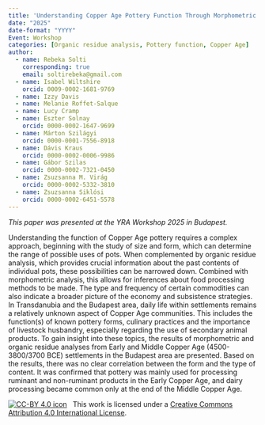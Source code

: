 ```yaml
---
title: 'Understanding Copper Age Pottery Function Through Morphometric and Organic Residue Analysis'
date: "2025"
date-format: "YYYY"
Event: Workshop
categories: [Organic residue analysis, Pottery function, Copper Age]
author: 
  - name: Rebeka Solti
    corresponding: true
    email: soltirebeka@gmail.com
  - name: Isabel Wiltshire
    orcid: 0009-0002-1681-9769
  - name: Izzy Davis
  - name: Melanie Roffet-Salque
  - name: Lucy Cramp
  - name: Eszter Solnay
    orcid: 0000-0002-1647-9699
  - name: Márton Szilágyi
    orcid: 0000-0001-7556-8918
  - name: Dávis Kraus
    orcid: 0000-0002-0006-9986
  - name: Gábor Szilas
    orcid: 0000-0002-7321-0450
  - name: Zsuzsanna M. Virág
    orcid: 0000-0002-5332-3810
  - name: Zsuzsanna Siklósi
    orcid: 0000-0002-6451-5578
---
```


*This paper was presented at the YRA Workshop 2025 in Budapest.*

Understanding the function of Copper Age pottery requires a complex approach, beginning with the study of size and form, which can determine the range of possible uses of pots. When complemented by organic residue analysis, which provides crucial information about the past contents of individual pots, these possibilities can be narrowed down. Combined with morphometric analysis, this allows for inferences about food processing methods to be made. The type and frequency of certain commodities can also indicate a broader picture of the economy and subsistence strategies. 
In Transdanubia and the Budapest area, daily life within settlements remains a relatively unknown aspect of Copper Age communities. This includes the function(s) of known pottery forms, culinary practices and the importance of livestock husbandry, especially regarding the use of secondary animal products. To gain insight into these topics, the results of morphometric and organic residue analyses from Early and Middle Copper Age (4500-3800/3700 BCE) settlements in the Budapest area are presented. Based on the results, there was no clear correlation between the form and the type of content. It was confirmed that pottery was mainly used for processing ruminant and non-ruminant products in the Early Copper Age, and dairy processing became common only at the end of the Middle Copper Age.

[![CC-BY 4.0 icon](https://i.creativecommons.org/l/by/4.0/88x31.png)](http://creativecommons.org/licenses/by/4.0/)&nbsp;&nbsp; This work is licensed under a [Creative Commons Attribution 4.0 International License](https://creativecommons.org/licenses/by/4.0/). 
